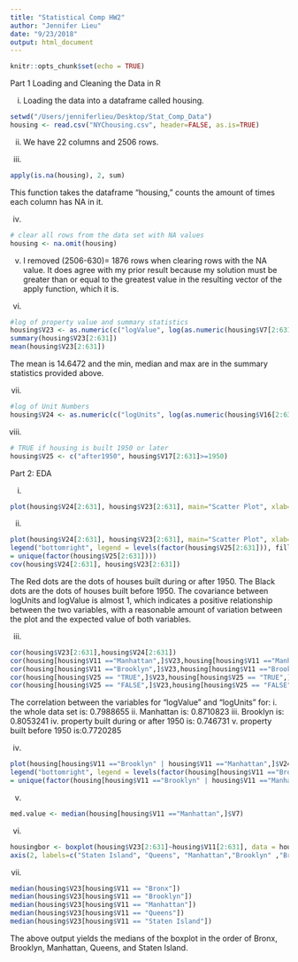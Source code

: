 ```yaml
---
title: "Statistical Comp HW2"
author: "Jennifer Lieu"
date: "9/23/2018"
output: html_document
---
```


```r
knitr::opts_chunk$set(echo = TRUE)
```

Part 1 Loading and Cleaning the Data in R

i. Loading the data into a dataframe called housing.
```r
setwd("/Users/jenniferlieu/Desktop/Stat_Comp_Data")
housing <- read.csv("NYChousing.csv", header=FALSE, as.is=TRUE)
```

ii. We have 22 columns and 2506 rows.

iii. 
```r
apply(is.na(housing), 2, sum)
```
This function takes the dataframe "housing," counts the amount of times each column has NA in it.

iv.
```r
# clear all rows from the data set with NA values
housing <- na.omit(housing)
```

v. 
I removed (2506-630)= 1876 rows when clearing rows with the NA value.
It does agree with my prior result because my solution must be greater than or equal to the greatest value in the resulting vector of the apply function, which it is.

vi. 
```r
#log of property value and summary statistics
housing$V23 <- as.numeric(c("logValue", log(as.numeric(housing$V7[2:631]))))
summary(housing$V23[2:631])
mean(housing$V23[2:631])
```
The mean is 14.6472 and the min, median and max are in the summary statistics provided above.

vii. 
```r
#log of Unit Numbers
housing$V24 <- as.numeric(c("logUnits", log(as.numeric(housing$V16[2:631]))))
```

viii. 
```r
# TRUE if housing is built 1950 or later
housing$V25 <- c("after1950", housing$V17[2:631]>=1950)
```

Part 2: EDA

i.
```r
plot(housing$V24[2:631], housing$V23[2:631], main="Scatter Plot", xlab=housing$V24[2:631], ylab=housing$V23[2:631])
```

ii.
```r
plot(housing$V24[2:631], housing$V23[2:631], main="Scatter Plot", xlab=housing$V24[2:631], ylab=housing$V23[2:631],col = factor(housing$V25[2:631]))
legend("bottomright", legend = levels(factor(housing$V25[2:631])), fill
= unique(factor(housing$V25[2:631])))
cov(housing$V24[2:631], housing$V23[2:631])
```
The Red dots are the dots of houses built during or after 1950. The Black dots are the dots of houses built before 1950. The covariance between logUnits and logValue is almost 1, which indicates a positive relationship between the two variables, with a reasonable amount of variation between the plot and the expected value of both variables. 

iii. 
```r
cor(housing$V23[2:631],housing$V24[2:631])
cor(housing[housing$V11 =="Manhattan",]$V23,housing[housing$V11 =="Manhattan",]$V24)
cor(housing[housing$V11 =="Brooklyn",]$V23,housing[housing$V11 =="Brooklyn",]$V24)
cor(housing[housing$V25 == "TRUE",]$V23,housing[housing$V25 == "TRUE",]$V24)
cor(housing[housing$V25 == "FALSE",]$V23,housing[housing$V25 == "FALSE",]$V24)
```
The correlation between the variables for "logValue" and "logUnits" for:
  i. the whole data set is: 0.7988655
  ii. Manhattan is: 0.8710823
  iii. Brooklyn is: 0.8053241
  iv. property built during or after 1950 is: 0.746731
  v. property built before 1950 is:0.7720285

iv. 
```r
plot(housing[housing$V11 =="Brooklyn" | housing$V11 =="Manhattan",]$V24, housing[housing$V11 =="Brooklyn" | housing$V11 =="Manhattan",]$V23, main="Scatter Plot", xlab="logUnits", ylab="logValues",col = factor(housing[housing$V11 =="Brooklyn" | housing$V11 =="Manhattan",]$V11))
legend("bottomright", legend = levels(factor(housing[housing$V11 =="Brooklyn" | housing$V11 =="Manhattan",]$V11)), fill
= unique(factor(housing[housing$V11 =="Brooklyn" | housing$V11 =="Manhattan",]$V11)))
```

v.
```r
med.value <- median(housing[housing$V11 =="Manhattan",]$V7)
```

vi.
```r
housingbor <- boxplot(housing$V23[2:631]~housing$V11[2:631], data = housing, main="Log Housing Values", xlab="Log Housing Values", ylab="Boroughs",horizontal=TRUE, yaxt="n")
axis(2, labels=c("Staten Island", "Queens", "Manhattan","Brooklyn" ,"Bronx"), at=1:5, las=2)
```

vii. 
```r
median(housing$V23[housing$V11 == "Bronx"])
median(housing$V23[housing$V11 == "Brooklyn"])
median(housing$V23[housing$V11 == "Manhattan"])
median(housing$V23[housing$V11 == "Queens"])
median(housing$V23[housing$V11 == "Staten Island"])
```
The above output yields the medians of the boxplot in the order of Bronx, Brooklyn, Manhattan, Queens, and Staten Island.